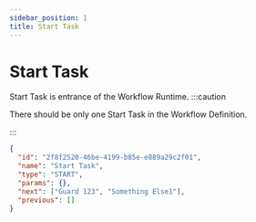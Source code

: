 ```yaml
---
sidebar_position: 1
title: Start Task
---
```


# Start Task

Start Task is entrance of the Workflow Runtime.
:::caution

There should be only one Start Task in the Workflow Definition.

:::

```json title="Start Task Example"
{
  "id": "2f8f2520-46be-4199-b85e-e889a29c2f01",
  "name": "Start Task",
  "type": "START",
  "params": {},
  "next": ["Guard 123", "Something Else1"],
  "previous": []
}
```
